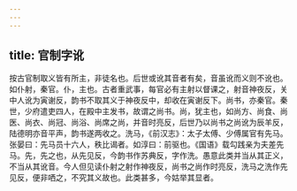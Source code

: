 ```yaml
---
---
---
```

title: 官制字讹
---




按古官制取义皆有所主，非徒名也。后世或讹其音者有矣，音虽讹而义则不讹也。如仆射，秦官。仆，主也。古者重武事，每官必有主射以督课之，射音神夜反，关中人讹为寅谢反，韵书不取其义于神夜反中，却收在寅谢反下。尚书，亦秦官。秦世，少府遣吏四人，在殿中主发书，故谓之尚书。尚，犹主也，如尚方、尚食、尚医、尚衣、尚冠、尚浴、尚席之尚，并音时亮反，后世乃以尚书之尚讹为辰羊反，陆德明亦音平声，韵书遂两收之。洗马，《前汉志》：太子太傅、少傅属官有先马。张晏曰：先马员十六人，秩比谒者。如淳曰：前驱也。《国语》载勾践亲为夫差先马。先，先之也，从先见反，今韵书作苏典反，字作洗。愚意此类并当从其正义，不当从其讹音。今人但见读仆射之射作神夜反，尚书之尚作时亮反，洗马之洗作先见反，便非哂之，不究其义故也。此类甚多，今姑举其显者。